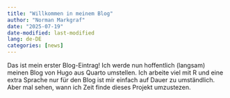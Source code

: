 ```yaml
---
title: "Willkommen in meinem Blog"
author: "Norman Markgraf"
date: "2025-07-19"
date-modified: last-modified
lang: de-DE
categories: [news]
---
```


Das ist mein erster Blog-Eintrag! Ich werde nun hoffentlich (langsam) meinen Blog von Hugo aus Quarto umstellen. 
Ich arbeite viel mit R und eine extra Sprache nur für den Blog ist mir einfach auf Dauer zu umständlich.
Aber mal sehen, wann ich Zeit finde dieses Projekt umzustezen.

